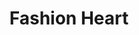 ---
title: "Fashion Heart"
meta_title: "Fashion Heart craft"
description: "Craft de Fashion Heart"
rank: "s"
draft: false
name: "Fashion Heart"
recipe_img: "https://wiki.pokexgames.com/images/7/76/Fashion-heart.png"
level: 100
craft_time: 604800
result: 1
value_npc: 1
ingredients:
  - name: "Solid Rock Paw"
    quantity: 1
    item_img: "https://wiki.pokexgames.com/images/a/aa/Solid_Rock_Paw.png"
    value_npc: 1
  - name: "Palm Leaves"
    quantity: 50
    item_img: "https://wiki.pokexgames.com/images/6/66/Palm_Leaves.png"
    value_npc: 1
  - name: "Raikou's Legendary Tail"
    quantity: 10
    item_img: "https://wiki.pokexgames.com/images/f/fb/Raikou%27s_Legendary_Tail.png"
    value_npc: 1
  - name: "Suicune's Legendary Tail"
    quantity: 10
    item_img: "https://wiki.pokexgames.com/images/8/82/Suicune%27s_Legendary_Tail.png"
    value_npc: 1
  - name: "Entei's Legendary Fur"
    quantity: 10
    item_img: "https://wiki.pokexgames.com/images/3/33/Entei%27s_Legendary_Fur.png"
    value_npc: 1
  - name: "Pelican Wing"
    quantity: 500
    item_img: "https://wiki.pokexgames.com/images/3/34/Pelican_Wing.png"
    value_npc: 1
  - name: "Small Crown"
    quantity: 500
    item_img: "https://wiki.pokexgames.com/images/b/b7/Small_Crown.png"
    value_npc: 1
  - name: "Strange Rock"
    quantity: 200
    item_img: "https://wiki.pokexgames.com/images/3/3b/Strange_Rock.png"
    value_npc: 1
  - name: "Pawn"
    quantity: 250
    item_img: "https://wiki.pokexgames.com/images/f/f4/Pawn.png"
    value_npc: 1
  - name: "Crystal Stone"
    quantity: 6
    item_img: "https://wiki.pokexgames.com/images/d/d4/Crystal-stone.gif"
    value_npc: 1
  - name: "Diamond"
    quantity: 20
    item_img: "https://wiki.pokexgames.com/images/e/ea/Diamond.png"
    value_npc: 1
  - name: "Ten Thousand Dollars"
    quantity: 100
    item_img: "https://wiki.pokexgames.com/images/e/ec/100_Ten_Hundred_Dollars.png"
    value_npc: 1
  - name: "Oak Planks"
    quantity: 50
    item_img: "https://wiki.pokexgames.com/images/c/c1/Oak_Planks.png"
    value_npc: 1
  - name: "Refined Fashion Point"
    quantity: 50
    item_img: "https://wiki.pokexgames.com/images/6/69/Refined_Fashion_Point.png"
    value_npc: 1
---